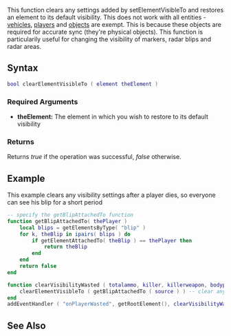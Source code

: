  
{{Server function}}
This function clears any settings added by setElementVisibleTo and restores an element to its default visibility.  This does not work with all entities - [[/vehicle.md|vehicle]]s, [[/player.md|player]]s and [[/object.md|object]]s are exempt. This is because these objects are required for accurate sync (they're physical objects). This function is particularily useful for changing the visibility of markers, radar blips and radar areas.

==Syntax== 
<syntaxhighlight lang="lua">
bool clearElementVisibleTo ( element theElement )   
</syntaxhighlight> 
{{OOP|||[[/element.md|element]]:clearVisibility||}}

===Required Arguments=== 
*'''theElement:''' The element in which you wish to restore to its default visibility

===Returns===
Returns ''true'' if the operation was successful, ''false'' otherwise.

==Example== 
This example clears any visibility settings after a player dies, so everyone can see his blip for a short period
<syntaxhighlight lang="lua">
-- specify the getBlipAttachedTo function
function getBlipAttachedTo( thePlayer )
	local blips = getElementsByType( "blip" )
	for k, theBlip in ipairs( blips ) do
		if getElementAttachedTo( theBlip ) == thePlayer then
			return theBlip
		end
	end
	return false
end

function clearVisibilityWasted ( totalammo, killer, killerweapon, bodypart ) -- when a player dies
    clearElementVisibleTo ( getBlipAttachedTo ( source ) ) -- clear any visiblity settings of his blip
end
addEventHandler ( "onPlayerWasted", getRootElement(), clearVisibilityWasted  ) --add an event handler for onPlayerWasted
</syntaxhighlight>

==See Also==
{{Element_functions}}